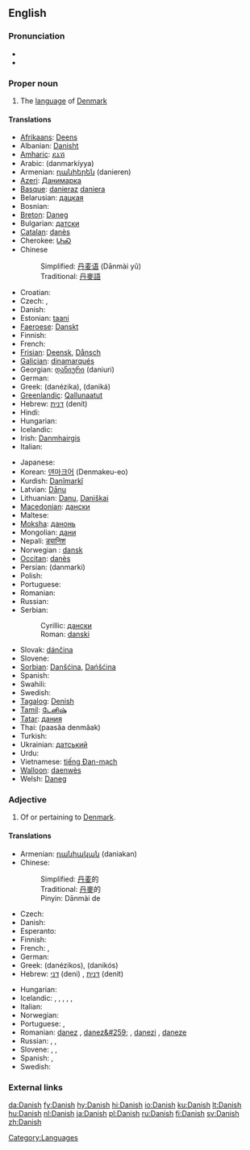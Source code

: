 {{see|danish}}
{{interwiktionary|code=da}}
==English==

===Pronunciation===
* {{IPA|/deɪnɪʃ/}}
* {{audio|en-uk-Danish.ogg|Audio (UK)}}

===Proper noun===
{{wikipedia}}
{{en-proper noun}}

# The [[language]] of [[Denmark]]

====Translations====
{{trans-top|language}}
* [[Afrikaans]]: [[Deens]]
* Albanian: [[Danisht]]
* [[Amharic]]: [[ዴኒሽ]]
* Arabic: {{ARchar|[[دانماركية]]}} (danmarkíyya) {{f}}
* Armenian: [[դանիերեն]] (danieren)
* [[Azeri]]: [[Данимарка]]
* [[Basque]]: [[danieraz]] [[daniera]]
* Belarusian: [[дацкая]]
* Bosnian: {{t-|bs|danski|m}}
* [[Breton]]: [[Daneg]]
* Bulgarian: [[датски]]
* [[Catalan]]: [[danès]] {{m}}
* Cherokee: [[ᏓᏂᏍ]]
* Chinese
*: Simplified: [[丹麦语]] (Dānmài yǔ)
*: Traditional: [[丹麥語]]
* Croatian: {{t-|hr|danski}}
* Czech: {{t-|cs|dánština|f}}, {{t|cs|dánský jazyk|m}}
* Danish: {{t+|da|dansk}}
* Estonian: [[taani]]
* [[Faeroese]]: [[Danskt]]
* Finnish: {{t+|fi|tanska}}
* French: {{t+|fr|danois|m}}
* [[Frisian]]: [[Deensk]], [[Dånsch]]
* [[Galician]]: [[dinamarqués]]
* Georgian: [[დანიური]] (daniuri)
* German: {{t|de|Dänisch|n}}
* Greek: {{t+|el|δανέζικα|n|p|sc=Grek}} (danézika), {{t+|el|δανικά|n|p|sc=Grek}} (daniká)
* [[Greenlandic]]: [[Qallunaatut]]
* Hebrew: [[דנית]] (denít) {{f}}
* Hindi: {{t|hi|डेनिश|sc=Deva|xs=Hindi}}
* Hungarian: {{t+|hu|dán}}
* Icelandic: {{t-|is|Danska}}
* Irish: [[Danmhairgis]]
* Italian: {{t+|it|danese|m}}
{{trans-mid}}
* Japanese: {{t|ja|デンマーク語|tr=Denmākugo|sc=Jpan}}
* Korean: [[덴마크어]] (Denmakeu-eo)
* Kurdish: [[Danîmarkî]]
* Latvian: [[Dāņu]]
* Lithuanian: [[Danų]], [[Daniškai]]
* [[Macedonian]]: [[дански]]
* Maltese: {{t|mt|daniż|xs=Maltese}}
* [[Moksha]]: [[данонь]]
* Mongolian: [[дани]]
* Nepali: [[ड्यानिश]]
* Norwegian<!--do not wikify-->: [[dansk]]
* [[Occitan]]: [[danès]]
* Persian: {{FAchar|[[دانمارکی]]}} (danmarki)
* Polish: {{t|pl|duński}}
* Portuguese: {{t+|pt|dinamarquês|m}}
* Romanian: {{t+|ro|daneză|f}}
* Russian: {{t|ru|датский|tr=dátskij|sc=Cyrl}}
* Serbian:
*: Cyrillic: [[дански#Serbian|дански]] {{m}}
*: Roman: [[danski#Serbian|danski]] {{m}}
* Slovak: [[dánčina]] {{f}}
* Slovene: {{t+|sl|danščina|f}}
* [[Sorbian]]: [[Danšćina]], [[Dańšćina]]
* Spanish: {{t+|es|danés|m}}
* Swahili: {{t|sw|Kidenmarki|xs=Swahili}}
* Swedish: {{t+|sv|danska}}
* [[Tagalog]]: [[Denish]]
* [[Tamil]]: [[டேனிஷ்]]
* [[Tatar]]: [[дания]]
* Thai: {{THchar|[[ภาษาเดนมาร์ก]]}} (paasăa denmâak)
* Turkish: {{t|tr|Danca}}
* Ukrainian: [[датський]]
* Urdu: {{URchar|[[ڈينش]]}}
* Vietnamese: [[tiếng Đan-mạch]]
* [[Walloon]]: [[daenwès]]
* Welsh: [[Daneg]]
{{trans-bottom}}

<!--split to [[danish]]

===Noun===
'''Danish''' ([[Danishes]])

# ''Danish pastry'', light sweet yeast-raised roll usually filled with fruits

====Translations====
* Danish: {{t-|da|wienerbrød}}
* Finnish: [[viineri]], [[wienerleipä]]
* Swedish: [[wienerbröd]] {{n}}

====See also====
* [[w:en:Danish pastry|Wikipedia article on Danish pastries]]
-->

===Adjective===
{{en-adj|-}}

# Of or pertaining to [[Denmark]].

====Translations====
{{trans-top|of Denmark}}
* Armenian: [[դանիական]] (daniakan)
* Chinese:
*: Simplified: [[丹麦]]的
*: Traditional: [[丹麥]]的
*: Pinyin: Dānmài de
* Czech: {{t|cs|dánský}}
* Danish: {{t+|da|dansk}}
* Esperanto: {{t-|eo|dana|xs=Esperanto}}
* Finnish: {{t+|fi|tanskalainen}}
* French: {{t+|fr|danois|m}}, {{t|fr|danoise|f}}
* German: {{t+|de|dänisch}}
* Greek: {{t|el|δανέζικος|m|s|sc=Grek}} (danézikos), {{t|el|δανικός|m|s|sc=Grek}} (danikós)
* Hebrew: [[דני]] (deni) {{m}}, [[דנית]] (denit) {{f}}
{{trans-mid}}
* Hungarian: {{t+|hu|dán}}
* Icelandic: {{t+|is|danskur|m}}, {{t-|is|dansk|f}}, {{t-|is|danskt|n}}, {{t|is|danskir|m|p}}, {{t|is|danskar|f|p}}, {{t-|is|dansk|n|p}}
* Italian: {{t+|it|danese|m|f}}
* Norwegian: {{t+|no|dansk}}
* Portuguese: {{t+|pt|dinamarquês|m}}, {{t|pt|dinamarquesa|f}}
* Romanian: [[danez]] {{m}}, [[danez&#259;]] {{f}}, [[danezi]] {{p}}, [[daneze]] {{f|p}}
* Russian: {{t|ru|датский|m|sc=Cyrl}}, {{t|ru|датская|f|sc=Cyrl}}, {{t|ru|датское|n|sc=Cyrl}}
* Slovene: {{t+|sl|danski|m}}, {{t+|sl|danska|f}}, {{t-|sl|dansko|n}}
* Spanish: {{t+|es|danés|m}}, {{t-|es|danesa|f}}
* Swedish: {{t+|sv|dansk}}
{{trans-bottom}}

===External links===
{{ethnologue|code=dan}}

[[Category:Languages]]

[[da:Danish]]
[[fy:Danish]]
[[hy:Danish]]
[[hi:Danish]]
[[io:Danish]]
[[ku:Danish]]
[[lt:Danish]]
[[hu:Danish]]
[[nl:Danish]]
[[ja:Danish]]
[[pl:Danish]]
[[ru:Danish]]
[[fi:Danish]]
[[sv:Danish]]
[[zh:Danish]]